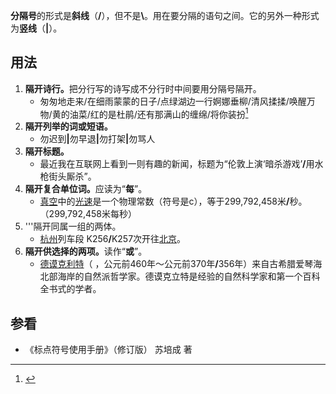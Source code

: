 {{not|间隔号}}
{{標點符號}}
'''分隔号'''的形式是'''斜线'''（'''/'''），但不是'''\'''。用在要分隔的语句之间。它的另外一种形式为'''竖线'''（'''|'''）。

== 用法 ==
#'''隔开诗行。'''把分行写的诗写成不分行时中间要用分隔号隔开。
#*匆匆地走来/在细雨蒙蒙的日子/点绿湖边一行婀娜垂柳/清风揉揉/唤醒万物/黄的油菜/红的是杜鹃/还有那满山的缠绵/将你装扮<ref>{{Cite web |url=http://www.up2c.com/book/topic.asp?class=%CF%D6%B4%FA%CA%AB |title=存档副本 |access-date=2006-07-30 |archive-date=2007-08-10 |archive-url=https://web.archive.org/web/20070810001815/http://www.up2c.com/book/topic.asp?class=%CF%D6%B4%FA%CA%AB |dead-url=yes }}</ref>
#'''隔开列举的词或短语。'''
#*勿迟到'''|'''勿早退'''|'''勿打架'''|'''勿骂人
#'''隔开标题。'''
#*最近我在互联网上看到一则有趣的新闻，标题为“伦敦上演‘暗杀游戏’'''/'''用水枪街头厮杀”。
#'''隔开复合单位词。'''应读为“'''每'''”。
#*[[真空|真空]]中的[[光速|光速]]是一个物理常数（符号是c），等于299,792,458米'''/'''秒。（299,792,458米每秒）
#'''隔开同属一组的两体。
#*[[杭州|杭州]]列车段 K256'''/'''K257次开往[[北京|北京]]。
#'''隔开供选择的两项。'''读作“'''或'''”。
#*[[德谟克利特|德谟克利特]]（{{lang-el|Δημόκριτος}} ，公元前460年～公元前370年'''/'''356年）来自古希腊爱琴海北部海岸的自然派哲学家。德谟克立特是经验的自然科学家和第一个百科全书式的学者。

== 参看 ==
*《标点符号使用手册》（修订版） 苏培成 著
<references/>

{{lang-stub}}
